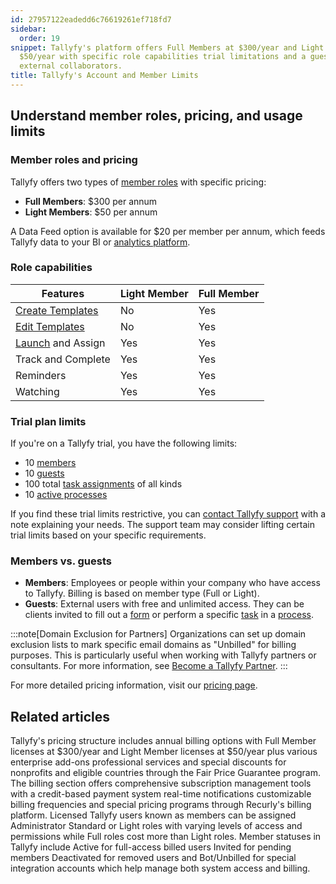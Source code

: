 ```yaml
---
id: 27957122eadedd6c76619261ef718fd7
sidebar:
  order: 19
snippet: Tallyfy's platform offers Full Members at $300/year and Light Members at
  $50/year with specific role capabilities trial limitations and a guest system for
  external collaborators.
title: Tallyfy's Account and Member Limits
---
```


## Understand member roles, pricing, and usage limits

### Member roles and pricing

Tallyfy offers two types of [member roles](/products/pro/documenting/members/) with specific pricing:

- **Full Members**: $300 per annum
- **Light Members**: $50 per annum

A Data Feed option is available for $20 per member per annum, which feeds Tallyfy data to your BI or [analytics platform](/products/pro/integrations/analytics/).

### Role capabilities

| Features           | Light Member | Full Member |
| ------------------ | ------------ | ----------- |
| [Create Templates](/products/pro/documenting/templates/)   | No           | Yes         |
| [Edit Templates](/products/pro/documenting/templates/)     | No           | Yes         |
| [Launch](/products/pro/launching/) and Assign  | Yes          | Yes         |
| Track and Complete | Yes          | Yes         |
| Reminders          | Yes          | Yes         |
| Watching           | Yes          | Yes         |

### Trial plan limits

If you're on a Tallyfy trial, you have the following limits:

- 10 [members](/products/pro/documenting/members/)
- 10 [guests](/products/pro/documenting/guests/)
- 100 total [task assignments](/products/pro/tracking-and-tasks/tasks/) of all kinds
- 10 [active processes](/products/pro/tracking-and-tasks/processes/)

If you find these trial limits restrictive, you can [contact Tallyfy support](/products/pro/miscellaneous/support/how-can-i-contact-tallyfys-support-team/) with a note explaining your needs. The support team may consider lifting certain trial limits based on your specific requirements.

### Members vs. guests

- **Members**: Employees or people within your company who have access to Tallyfy. Billing is based on member type (Full or Light).
- **Guests**: External users with free and unlimited access. They can be clients invited to fill out a [form](/products/pro/tracking-and-tasks/tasks/what-are-form-fields-in-tallyfy/) or perform a specific [task](/products/pro/tracking-and-tasks/tasks/) in a [process](/products/pro/tracking-and-tasks/processes/).

:::note[Domain Exclusion for Partners]
Organizations can set up domain exclusion lists to mark specific email domains as "Unbilled" for billing purposes. This is particularly useful when working with Tallyfy partners or consultants. For more information, see [Become a Tallyfy Partner](/products/pro/miscellaneous/how-can-i-become-a-tallyfy-partner/).
:::

For more detailed pricing information, visit our [pricing page](/products/pro/pricing/).


## Related articles
<CardGrid>
<LinkTitleCard header="<b>Pro > Pricing</b>" href="/products/pro/pricing/" > Tallyfy's pricing structure includes annual billing options with Full Member licenses at $300/year and Light Member licenses at $50/year plus various enterprise add-ons professional services and special discounts for nonprofits and eligible countries through the Fair Price Guarantee program. </LinkTitleCard>
<LinkTitleCard header="<b>Settings > Billing</b>" href="/products/pro/settings/billing/" > The billing section offers comprehensive subscription management tools with a credit-based payment system real-time notifications customizable billing frequencies and special pricing programs through Recurly's billing platform. </LinkTitleCard>
<LinkTitleCard header="<b>Documenting > Members</b>" href="/products/pro/documenting/members/" > Licensed Tallyfy users known as members can be assigned Administrator Standard or Light roles with varying levels of access and permissions while Full roles cost more than Light roles. </LinkTitleCard>
<LinkTitleCard header="<b>Org Settings > Understanding Member Statuses</b>" href="/products/pro/settings/org-settings/understanding-member-statuses/" > Member statuses in Tallyfy include Active for full-access billed users Invited for pending members Deactivated for removed users and Bot/Unbilled for special integration accounts which help manage both system access and billing. </LinkTitleCard>
</CardGrid>